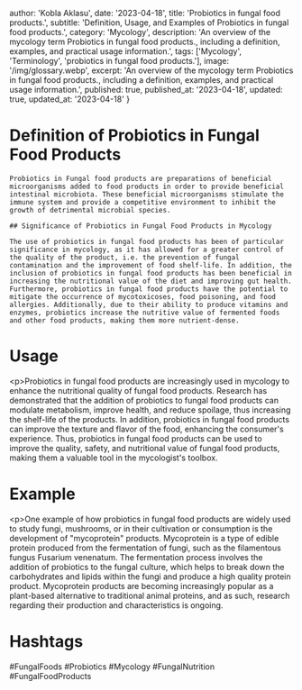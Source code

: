 
  author: 'Kobla Aklasu',
  date: '2023-04-18',
  title: 'Probiotics in fungal food products.',
  subtitle: 'Definition, Usage, and Examples of Probiotics in fungal food products.',
  category: 'Mycology',
  description: 'An overview of the mycology term Probiotics in fungal food products., including a definition, examples, and practical usage information.',
  tags: ['Mycology', 'Terminology', 'probiotics in fungal food products.'],
  image: '/img/glossary.webp',
  excerpt: 'An overview of the mycology term Probiotics in fungal food products., including a definition, examples, and practical usage information.',
  published: true,
  published_at: '2023-04-18',
  updated: true,
  updated_at: '2023-04-18'
}




# Definition of Probiotics in Fungal Food Products 
    
    Probiotics in Fungal food products are preparations of beneficial microorganisms added to food products in order to provide beneficial intestinal microbiota. These beneficial microorganisms stimulate the immune system and provide a competitive environment to inhibit the growth of detrimental microbial species. 
    
    ## Significance of Probiotics in Fungal Food Products in Mycology
    
    The use of probiotics in fungal food products has been of particular significance in mycology, as it has allowed for a greater control of the quality of the product, i.e. the prevention of fungal contamination and the improvement of food shelf-life. In addition, the inclusion of probiotics in fungal food products has been beneficial in increasing the nutritional value of the diet and improving gut health. Furthermore, probiotics in fungal food products have the potential to mitigate the occurrence of mycotoxicoses, food poisoning, and food allergies. Additionally, due to their ability to produce vitamins and enzymes, probiotics increase the nutritive value of fermented foods and other food products, making them more nutrient-dense.

# Usage

&lt;p&gt;Probiotics in fungal food products are increasingly used in mycology to enhance the nutritional quality of fungal food products. Research has demonstrated that the addition of probiotics to fungal food products can modulate metabolism, improve health, and reduce spoilage, thus increasing the shelf-life of the products. In addition, probiotics in fungal food products can improve the texture and flavor of the food, enhancing the consumer's experience. Thus, probiotics in fungal food products can be used to improve the quality, safety, and nutritional value of fungal food products, making them a valuable tool in the mycologist's toolbox.

# Example

&lt;p&gt;One example of how probiotics in fungal food products are widely used to study fungi, mushrooms, or in their cultivation or consumption is the development of "mycoprotein" products. Mycoprotein is a type of edible protein produced from the fermentation of fungi, such as the filamentous fungus Fusarium venenatum. The fermentation process involves the addition of probiotics to the fungal culture, which helps to break down the carbohydrates and lipids within the fungi and produce a high quality protein product. Mycoprotein products are becoming increasingly popular as a plant-based alternative to traditional animal proteins, and as such, research regarding their production and characteristics is ongoing.

# Hashtags

#FungalFoods #Probiotics #Mycology #FungalNutrition #FungalFoodProducts

